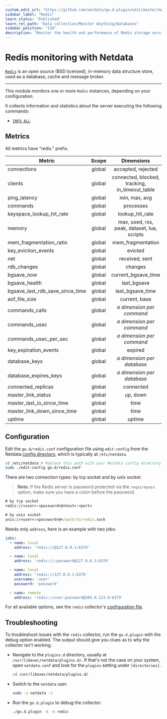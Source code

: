 ```yaml
---
custom_edit_url: "https://github.com/netdata/go.d.plugin/edit/master/modules/redis/README.md"
sidebar_label: "Redis"
learn_status: "Published"
learn_rel_path: "Data collection/Monitor Anything/Databases"
sidebar_position: "120"
description: "Monitor the health and performance of Redis storage services with zero configuration, per-second metric granularity, and interactive visualizations."
---
```



# Redis monitoring with Netdata

[`Redis`](https://redis.io/) is an open source (BSD licensed), in-memory data structure store, used as a database, cache
and message broker.

---

This module monitors one or more `Redis` instances, depending on your configuration.

It collects information and statistics about the server executing the following commands:

- [`INFO ALL`](https://redis.io/commands/info)

## Metrics

All metrics have "redis." prefix.

| Metric                          | Scope  |                   Dimensions                   |     Units      |
|---------------------------------|:------:|:----------------------------------------------:|:--------------:|
| connections                     | global |               accepted, rejected               | connections/s  |
| clients                         | global | connected, blocked, tracking, in_timeout_table |    clients     |
| ping_latency                    | global |                 min, max, avg                  |    seconds     |
| commands                        | global |                   processes                    |   commands/s   |
| keyspace_lookup_hit_rate        | global |                lookup_hit_rate                 |   percentage   |
| memory                          | global |  max, used, rss, peak, dataset, lua, scripts   |     bytes      |
| mem_fragmentation_ratio         | global |               mem_fragmentation                |     ratio      |
| key_eviction_events             | global |                    evicted                     |     keys/s     |
| net                             | global |                 received, sent                 |   kilobits/s   |
| rdb_changes                     | global |                    changes                     |   operations   |
| bgsave_now                      | global |              current_bgsave_time               |    seconds     |
| bgsave_health                   | global |                  last_bgsave                   |     status     |
| bgsave_last_rdb_save_since_time | global |                last_bgsave_time                |    seconds     |
| aof_file_size                   | global |                 current, base                  |     bytes      |
| commands_calls                  | global |         <i>a dimension per command</i>         |     calls      |
| commands_usec                   | global |         <i>a dimension per command</i>         |  microseconds  |
| commands_usec_per_sec           | global |         <i>a dimension per command</i>         | microseconds/s |
| key_expiration_events           | global |                    expired                     |     keys/s     |
| database_keys                   | global |        <i>a dimension per database</i>         |      keys      |
| database_expires_keys           | global |        <i>a dimension per database</i>         |      keys      |
| connected_replicas              | global |                   connected                    |    replicas    |
| master_link_status              | global |                    up, down                    |     status     |
| master_last_io_since_time       | global |                      time                      |    seconds     |
| master_link_down_since_time     | global |                      time                      |    seconds     |
| uptime                          | global |                     uptime                     |    seconds     |

## Configuration

Edit the `go.d/redis.conf` configuration file using `edit-config` from the
Netdata [config directory](https://learn.netdata.cloud/docs/configure/nodes), which is typically at `/etc/netdata`.

```bash
cd /etc/netdata # Replace this path with your Netdata config directory
sudo ./edit-config go.d/redis.conf
```

There are two connection types: by tcp socket and by unix socket.

> **Note**: If the Redis server is password protected via the `requirepass` option, make sure you have a colon before
> the password.

```cmd
# by tcp socket
redis://<user>:<password>@<host>:<port>

# by unix socket
unix://<user>:<password>@</path/to/redis.sock
```

Needs only `address`, here is an example with two jobs:

```yaml
jobs:
  - name: local
    address: 'redis://@127.0.0.1:6379'

  - name: local
    address: 'redis://:password@127.0.0.1:6379'

  - name: local
    address: 'redis://127.0.0.1:6379'
    username: 'user'
    password: 'password'

  - name: remote
    address: 'redis://user:password@203.0.113.0:6379'
```

For all available options, see the `redis`
collector's [configuration file](https://github.com/netdata/go.d.plugin/blob/master/config/go.d/redis.conf).

## Troubleshooting

To troubleshoot issues with the `redis` collector, run the `go.d.plugin` with the debug option enabled. The output
should give you clues as to why the collector isn't working.

- Navigate to the `plugins.d` directory, usually at `/usr/libexec/netdata/plugins.d/`. If that's not the case on
  your system, open `netdata.conf` and look for the `plugins` setting under `[directories]`.

  ```bash
  cd /usr/libexec/netdata/plugins.d/
  ```

- Switch to the `netdata` user.

  ```bash
  sudo -u netdata -s
  ```

- Run the `go.d.plugin` to debug the collector:

  ```bash
  ./go.d.plugin -d -m redis
  ```
